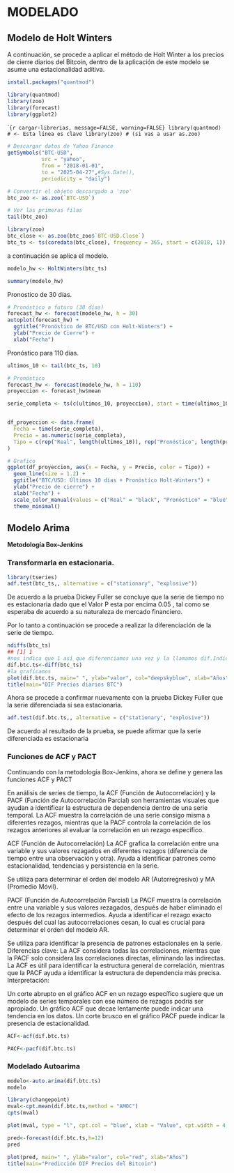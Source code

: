 # MODELADO

## Modelo de Holt Winters


A continuación, se procede a aplicar el método de Holt Winter a los precios de cierre diarios del Bitcoin, dentro de la aplicación de este modelo se asume una estacionalidad aditiva.
```r
install.packages("quantmod")

```
```r
library(quantmod)
library(zoo)
library(forecast)
library(ggplot2)
```

 ```{r cargar-librerias, message=FALSE, warning=FALSE} library(quantmod) # <- Esta línea es clave library(zoo) # (si vas a usar as.zoo) ``

```r
# Descargar datos de Yahoo Finance
getSymbols("BTC-USD",
           src = "yahoo",
           from = "2018-01-01",
           to = "2025-04-27",#Sys.Date(),
           periodicity = "daily")

# Convertir el objeto descargado a 'zoo'
btc_zoo <- as.zoo(`BTC-USD`)

# Ver las primeras filas
tail(btc_zoo)
```

```r
library(zoo)
btc_close <- as.zoo(btc_zoo$`BTC-USD.Close`)
btc_ts <- ts(coredata(btc_close), frequency = 365, start = c(2018, 1))
```

a continuación se aplica el modelo.
```r
modelo_hw <- HoltWinters(btc_ts)
```


```r
summary(modelo_hw)
```
Pronostico de 30 días.

```r
# Pronóstico a futuro (30 días)
forecast_hw <- forecast(modelo_hw, h = 30)
autoplot(forecast_hw) +
  ggtitle("Pronóstico de BTC/USD con Holt-Winters") +
  ylab("Precio de Cierre") +
  xlab("Fecha")
```

Pronóstico para 110 días.
```r
ultimos_10 <- tail(btc_ts, 10)

# Pronóstico 
forecast_hw <- forecast(modelo_hw, h = 110)
proyeccion <- forecast_hw$mean

serie_completa <- ts(c(ultimos_10, proyeccion), start = time(ultimos_10)[1], frequency = frequency(btc_ts))


df_proyeccion <- data.frame(
  Fecha = time(serie_completa),
  Precio = as.numeric(serie_completa),
  Tipo = c(rep("Real", length(ultimos_10)), rep("Pronóstico", length(proyeccion)))
)

# Grafico
ggplot(df_proyeccion, aes(x = Fecha, y = Precio, color = Tipo)) +
  geom_line(size = 1.2) +
  ggtitle("BTC/USD: Últimos 10 días + Pronóstico Holt-Winters") +
  ylab("Precio de cierre") +
  xlab("Fecha") +
  scale_color_manual(values = c("Real" = "black", "Pronóstico" = "blue")) +
  theme_minimal()
```

## Modelo Arima

**Metodología Box-Jenkins**

###  Transformarla en estacionaria.

```r
library(tseries)
adf.test(btc_ts,, alternative = c("stationary", "explosive"))
```


De acuerdo a la prueba Dickey Fuller se concluye que la serie de tiempo no es estacionaria dado que el Valor P esta por encima 0.05 , tal como se esperaba de acuerdo a su naturaleza de mercado financiero.

Por lo tanto a continuación se procede a realizar la diferenciación de la serie de tiempo.

```r

ndiffs(btc_ts)
## [1] 1
#nos indica que 1 así que diferenciamos una vez y la llamamos dif.Indice.ts
dif.btc.ts<-diff(btc_ts)
#la graficamos
plot(dif.btc.ts, main=" ", ylab="valor", col="deepskyblue", xlab="Años")
title(main="DIF Precios diarios BTC")
```
Ahora se procede a confirmar nuevamente con la prueba Dickey Fuller que la serie diferenciada si sea estacionaria.

```r
adf.test(dif.btc.ts,, alternative = c("stationary", "explosive"))
```
De acuerdo al resultado de la prueba, se puede afirmar que la serie diferenciada es estacionaria

### Funciones de ACF y PACT

Continuando con la metodología Box-Jenkins, ahora se define y genera las funciones ACF y PACT

En análisis de series de tiempo, la ACF (Función de Autocorrelación) y la PACF (Función de Autocorrelación Parcial) son herramientas visuales que ayudan a identificar la estructura de dependencia dentro de una serie temporal. La ACF muestra la correlación de una serie consigo misma a diferentes rezagos, mientras que la PACF controla la correlación de los rezagos anteriores al evaluar la correlación en un rezago específico. 

ACF (Función de Autocorrelación)
La ACF grafica la correlación entre una variable y sus valores rezagados en diferentes rezagos (diferencia de tiempo entre una observación y otra). 
Ayuda a identificar patrones como estacionalidad, tendencias y persistencia en la serie. 

Se utiliza para determinar el orden del modelo AR (Autorregresivo) y MA (Promedio Móvil). 

PACF (Función de Autocorrelación Parcial)
La PACF muestra la correlación entre una variable y sus valores rezagados, después de haber eliminado el efecto de los rezagos intermedios. 
Ayuda a identificar el rezago exacto después del cual las autocorrelaciones cesan, lo cual es crucial para determinar el orden del modelo AR. 

Se utiliza para identificar la presencia de patrones estacionales en la serie. 
Diferencias clave:
La ACF considera todas las correlaciones, mientras que la PACF solo considera las correlaciones directas, eliminando las indirectas.
La ACF es útil para identificar la estructura general de correlación, mientras que la PACF ayuda a identificar la estructura de dependencia más precisa. 
Interpretación:

Un corte abrupto en el gráfico ACF en un rezago específico sugiere que un modelo de series temporales con ese número de rezagos podría ser apropiado.
Un gráfico ACF que decae lentamente puede indicar una tendencia en los datos.
Un corte brusco en el gráfico PACF puede indicar la presencia de estacionalidad.

```r
ACF<-acf(dif.btc.ts)
```
```r
PACF<-pacf(dif.btc.ts)
```
### Modelado Autoarima

```r
modelo<-auto.arima(dif.btc.ts)
modelo

```

```r
library(changepoint)
mval<-cpt.mean(dif.btc.ts,method = "AMOC") 
cpts(mval)

```

```r
plot(mval, type = "l", cpt.col = "blue", xlab = "Value", cpt.width = 4, main = "default penalty")
```
```r
pred<-forecast(dif.btc.ts,h=12)
pred
```
```r
plot(pred, main=" ", ylab="valor", col="red", xlab="Años")
title(main="Predicción DIF Precios del Bitcoin")

```




